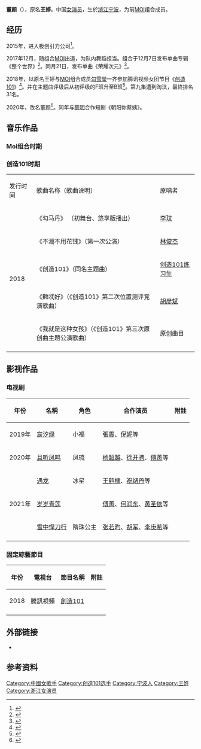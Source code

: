 {{藝人
| 姓名     = 董颜
| 類型     = 女藝人
| 圖片     =
| 圖片尺寸 = 
| 圖片簡介 =
| 英文名   = Icey
| 其他藝名 = 
| 國籍     = {{PRC}}
| 民族     = [[漢族|漢族]]
| 出生名   =  王婷<ref>{{cite web|title=董颜-Doki|url=https://v.qq.com/x/star/1661552#!view=detail?tabid=2|website=腾讯视频}}</ref>
| 出生日期 = {{birth_date_and_age|1996|3|20}}
| 出生地點 = {{CHN}}[[浙江|浙江]][[宁波|宁波]]
| 逝世日期 = 
| 逝世地點 = 
| 職業     = [[歌手|歌手]]、[[舞者|舞者]]、[[演员|演员]]
| 語言     = [[普通话|普通话]]                                         
| 教育程度  = 四川音乐学院
| 配偶     = 
| 出道作   =
| 代表作   = 
| 活躍年代 = 2017至今
| 經紀公司 = 极创引力（2015-2016）<br/>扑度娱乐（2017-2018）<br/>传递娱乐<ref>{{cite web|title=明星阵容|url=http://www.transmit-ent.cn/Home/article/index/category/9.html|website=传递娱乐|access-date=2021-01-26|archive-date=2022-02-16|archive-url=https://web.archive.org/web/20220216100906/http://transmit-ent.cn/Home/article/index/category/9.html|dead-url=no}}</ref>（2019-）
| 網站     = 
| 綽號     = 勾勾
|相關團體 = [[MOI|MOI]]
}}
'''董颜'''（{{bd|1996年|3月20日}}），原名'''王婷'''。中国[[女演员|女演员]]，生於[[浙江|浙江]][[宁波|宁波]]，为前[[MOI|MOI]]组合成员。

==经历==
2015年，进入极创引力公司<ref>{{cite web |title= 《创造101》选手王婷控诉极创引力 被指责风格像“绿茶”|url=https://www.sohu.com/a/408874548_114941|website=搜狐网}}</ref>。

2017年12月，随组合[[MOI|MOI]]出道，为队内舞蹈担当。组合于12月7日发布单曲专辑《整个世界》<ref>{{cite web|title=Moi女团甜美来袭 《整个世界》都是你|url=http://ent.cctv.com/2017/12/08/ARTIki3hakARE4GIGEkc0WF0171208.shtml|website=央视网综艺|accessdate=2020-04-07|archive-date=2019-07-03|archive-url=https://web.archive.org/web/20190703212138/http://ent.cctv.com/2017/12/08/ARTIki3hakARE4GIGEkc0WF0171208.shtml|dead-url=no}}</ref>。同月21日，发布单曲《荣耀次元》<ref>{{cite web|title=荣耀次元-Moi组合|url=https://www.xiami.com/album/9cAP0Tf5c6d|website=虾米网音乐|access-date=2021-01-26|archive-date=2020-04-07|archive-url=https://web.archive.org/web/20200407184632/https://www.xiami.com/album/9cAP0Tf5c6d|dead-url=no}}</ref>。

2018年，以原名王婷与[[MOI|MOI]]组合成员[[勾雪瑩|勾雪瑩]]一齐参加腾讯视频女团节目《[[创造101|创造101]]》<ref>{{cite web|title=《创造101》首播:这11位小姐姐或进最终出道名单|url=http://ent.sina.com.cn/tv/zy/2018-04-23/doc-ifzqvvrz6536086.shtml|website=新浪娱乐|accessdate=2020-04-07|archive-date=2018-06-29|archive-url=https://web.archive.org/web/20180629102544/http://ent.sina.com.cn/tv/zy/2018-04-23/doc-ifzqvvrz6536086.shtml|dead-url=no}}</ref>。并在主题曲评级后从初评级的F班升至B班<ref>{{cite web |title=《创造101》超暖，Ella小猪罗志祥太暖心，王婷F升B班！|url=https://xw.qq.com/cmsid/20180502A0WN1W00|website=腾讯新闻}}</ref>。第九集遭到淘汰，最終排名31名。

2020年，改名董颜<ref>{{cite web |title=董颜微博：Hello 我叫董颜|url=https://weibo.com/2785296932/IzwazdrLa?filter=hot&root_comment_id=0&ssl_rnd=1611649715.4104&type=comment#_rnd1611649717293|website=新浪微博}}</ref>。同年与[[蔡明|蔡明]]合作短剧《朝阳你蔡姨》。

==音乐作品==
===Moi组合时期===
{{main|MOI#音樂作品}}

=== 创造101时期 ===
{|class="wikitable"style=text-align:center;font-size:97%
|-style=background:pink;font-weight:bold
|发行时间 || 歌曲名称（歌曲说明）|| 原唱者 
|-
| rowspan="7"|2018
| 《勾马丹》 （初舞台、悠享版播出）
| [[李玟|李玟]]
|-
|《不潮不用花钱》（第一次公演）
| [[林俊杰|林俊杰]]
|-
| 《创造101》（同名主题曲）
| [[创造101|创造101练习生]]
|-
| 《覅忒好》（《创造101》第二次位置测评竞演歌曲）
| [[胡彦斌|胡彦斌]]
|-
| 《我就是这种女孩》（《创造101》第三次原创曲主题公演歌曲）
| 原创曲目
|-
|}

==影视作品==
===电视剧===
{| class="wikitable"
!年份!!名稱!!角色!!合作演员!!附註
|-
|2019年
|[[宸汐缘|宸汐缘]]
|小福
|[[張震|張震]]、[[倪妮|倪妮]]等
|
|-
|2020年
|[[且听凤鸣|且听凤鸣]]
|凤琉
|[[杨超越|杨超越]]、[[徐开骋|徐开骋]]、[[傅菁|傅菁]]等
|
|-
|rowspan=3|2021年
|[[遇龙|遇龙]]
|冰星
|[[王鹤棣|王鹤棣]]、[[祝绪丹|祝绪丹]]等
|
|-
|[[岁岁青莲|岁岁青莲]]
|
|[[傅菁|傅菁]]、[[何润东|何润东]]、[[黄圣依|黄圣依]]等
|
|-
|[[雪中悍刀行|雪中悍刀行]]
|隋珠公主
|[[张若昀|张若昀]]、[[胡军|胡军]]、[[李庚希|李庚希]]等
|
|-
|}

===固定綜藝節目===
{| class="wikitable"
!年份!!電視台!!節目名稱!!附註
|-
|2018||騰訊視頻||[[創造101|創造101]]||
|-
|}


==外部链接==
*{{sinaweibo|2785296932}}


== 参考资料 ==
{{reflist}}

{{创造101}}

[[Category:中國女歌手|Category:中國女歌手]]
[[Category:创造101选手|Category:创造101选手]]
[[Category:宁波人|Category:宁波人]]
[[Category:王姓|Category:王姓]]
[[Category:浙江女演员|Category:浙江女演员]]